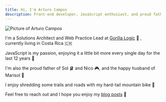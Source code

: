 ```yaml
---
title: Hi, I'm Arturo Campos
description: Front-end developer, JavaScript enthusiast, and proud father
---
```


<div className='text-center my-5 sm:float-left sm:mr-4 sm:mb-1'>
  <div className='rounded-full border-secondary inline-flex border-2 shadow-2xl'>
    <Image
      className='rounded-full'
      alt='Picture of Arturo Campos'
      src='/images/arturo.jpg'
      layout='intrinsic'
      height={150}
      width={150}
    />
  </div>
</div>

I'm a Solutions Architect and Web Practice Lead at [Gorilla Logic](https://gorillalogic.com) 🦍 , currently living in Costa Rica 🇨🇷

JavaScript is my passion, enjoying it a little bit more every single day for the last 12 years 💪

I'm also the proud father of Sol 🩰 and Nico 🎮, and the happy husband of Marisol 🎨

I enjoy shredding some trails and roads with my hard-tail mountain bike 🚵

Feel free to reach out and I hope you enjoy my [blog posts](/blog) 📝
